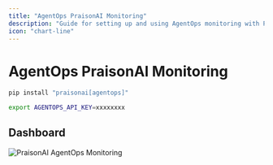 ```yaml
---
title: "AgentOps PraisonAI Monitoring"
description: "Guide for setting up and using AgentOps monitoring with PraisonAI, including installation and dashboard configuration"
icon: "chart-line"
---
```


# AgentOps PraisonAI Monitoring

```bash
pip install "praisonai[agentops]"
```

```bash
export AGENTOPS_API_KEY=xxxxxxxx
```

## Dashboard

![PraisonAI AgentOps Monitoring](../images/praisonai-agentops-monitoring.png)